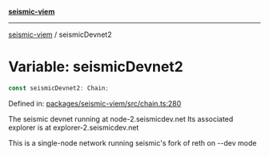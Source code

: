 [**seismic-viem**](/seismic-viem/README.mdx)

---

[seismic-viem](/seismic-viem/globals.mdx) / seismicDevnet2

# Variable: seismicDevnet2

```ts
const seismicDevnet2: Chain;
```

Defined in: [packages/seismic-viem/src/chain.ts:280](https://github.com/SeismicSystems/seismic-client/blob/63496655224ae1d3e8c312c6d8d80f51a6b6de42/packages/seismic-viem/src/chain.ts#L280)

The seismic devnet running at node-2.seismicdev.net
Its associated explorer is at explorer-2.seismicdev.net

This is a single-node network running seismic's fork of reth on --dev mode
